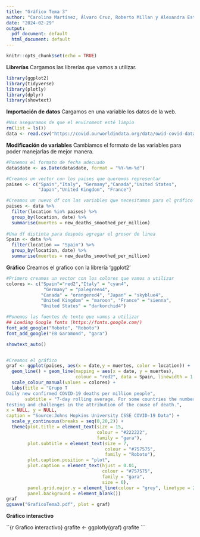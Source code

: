```yaml
---
title: "Gráfico Tema 3"
author: "Carolina Martínez, Álvaro Cruz, Roberto Millan y Alexandra Estela Garcia"
date: "2024-02-29"
output:
  pdf_document: default
  html_document: default
---
```


```r
knitr::opts_chunk$set(echo = TRUE)
```

**Librerías**
Cargamos las librerías que vamos a utilizar.

```r
library(ggplot2)
library(tidyverse)
library(plotly)
library(dplyr)
library(showtext)
```

**Importación de datos**
Cargamos en una variable los datos de la web.
```r
#Nos aseguramos de que el enviroment esté limpio
rm(list = ls())
data <- read.csv("https://covid.ourworldindata.org/data/owid-covid-data.csv")
```

**Modificación de variables**
Cambiamos el formato de las variables para poder manejarlas de mejor manera.

```r
#Ponemos el formato de fecha adecuado
data$date <- as.Date(data$date, format = "%Y-%m-%d")

#Creamos un vector con los paises que queremos representar
paises <- c("Spain","Italy", "Germany","Canada","United States",
            "Japan","United Kingdom", "France")

#Creamos un nuevo df con las variables que necesitamos para el gráfico
paises <- data %>% 
  filter(location %in% paises) %>%
  group_by(location, date) %>% 
  summarise(muertes = new_deaths_smoothed_per_million) 
  
#Una df distinta para después agregar el grosor de linea
Spain <- data %>% 
  filter(location == "Spain") %>%
  group_by(location, date) %>% 
  summarise(muertes = new_deaths_smoothed_per_million) 

```




**Gráfico**
Creamos el grafico con la librería 'ggplot2'

```r
#Primero creamos un vector con los colores que vamos a utilizar
colores <- c("Spain"="red2","Italy" = "cyan4",
              "Germany" = "palegreen4",
             "Canada" = "orangered4", "Japan" = "skyblue4", 
             "United Kingdom" = "maroon", "France" = "sienna",
             "United States" = "darkorchid4")

#Ponemos las fuentes de texto que vamos a utilizar
## Loading Google fonts (https://fonts.google.com/)
font_add_google("Roboto", "Roboto")
font_add_google("EB Garamond", "gara")

showtext_auto()


#Creamos el gráfico
graf <- ggplot(paises, aes(x = date,y = muertes, color = location)) +
  geom_line() + geom_line(mapping = aes(x = date, y = muertes),
                          colour = "red2", data = Spain, linewidth = 1 ) +
  scale_colour_manual(values = colores) + 
  labs(title = "Grupo T
Daily new confirmed COVID-19 deaths per million people", 
       subtitle = "7-day rolling average. For some countries the number of confirmed deaths is much lower than the true number of deaths. This is because of limited
testing and challenges in the attribution of the couse of death.",
x = NULL, y = NULL, 
caption = "Source:Johns Hopkins University CSSE COVID-19 Data") + 
  scale_y_continuous(breaks = seq(0,20,2)) +
  theme(plot.title = element_text(size = 15, 
                                  colour = "#222222",
                                  family = "gara"),
        plot.subtitle = element_text(size = 7,
                                     colour = "#757575",
                                     family = "Roboto"),
        plot.caption.position = "plot",
        plot.caption = element_text(hjust = 0.01,
                                    colour = "#757575",
                                    family = "gara",
                                    size = 6),
        panel.grid.major.y = element_line(colour = "grey", linetype = 2),
        panel.background = element_blank())
graf
ggsave("GraficoTema3.pdf", plot = graf)
```


**Gráfico interactivo**

``{r Grafico interactivo}
grafite <- ggplotly(graf)
grafite
```




